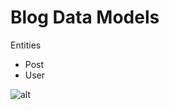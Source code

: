 # Blog Data Models

Entities
 - Post
 - User

![alt](https://res.cloudinary.com/kannada-kosha/image/upload/v1647989130/Screen_Shot_2022-03-22_at_5.45.17_PM_jzwigk.png)
